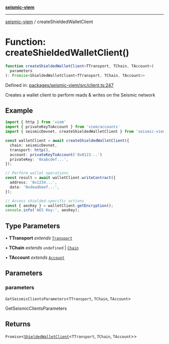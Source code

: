[**seismic-viem**](/seismic-viem/README.mdx)

---

[seismic-viem](/seismic-viem/globals.mdx) / createShieldedWalletClient

# Function: createShieldedWalletClient()

```ts
function createShieldedWalletClient<TTransport, TChain, TAccount>(
  parameters
): Promise<ShieldedWalletClient<TTransport, TChain, TAccount>>
```

Defined in: [packages/seismic-viem/src/client.ts:247](https://github.com/SeismicSystems/seismic-client/blob/2fa4f54a29dd64db62da4b212c878a3bdaf2a21a/packages/seismic-viem/src/client.ts#L247)

Creates a wallet client to perform reads & writes on the Seismic network

## Example

```typescript
import { http } from 'viem'
import { privateKeyToAccount } from 'viem/accounts'
import { seismicDevnet, createShieldedWalletClient } from 'seismic-viem'

const walletClient = await createShieldedWalletClient({
  chain: seismicDevnet,
  transport: http(),
  account: privateKeyToAccount('0x0123...')
  privateKey: '0xabcdef...',
});

// Perform wallet operations
const result = await walletClient.writeContract({
  address: '0x1234...',
  data: '0xdeadbeef...',
});

// Access shielded-specific actions
const { aesKey } = walletClient.getEncryption();
console.info('AES Key:', aesKey);
```

## Type Parameters

• **TTransport** _extends_ [`Transport`](https://github.com/wevm/viem)

• **TChain** _extends_ `undefined` \| [`Chain`](https://github.com/wevm/viem)

• **TAccount** _extends_ [`Account`](https://github.com/wevm/viem)

## Parameters

### parameters

`GetSeismicClientsParameters`\<`TTransport`, `TChain`, `TAccount`\>

GetSeismicClientsParameters

## Returns

`Promise`\<[`ShieldedWalletClient`](/seismic-viem/type-aliases/ShieldedWalletClient.mdx)\<`TTransport`, `TChain`, `TAccount`\>\>
